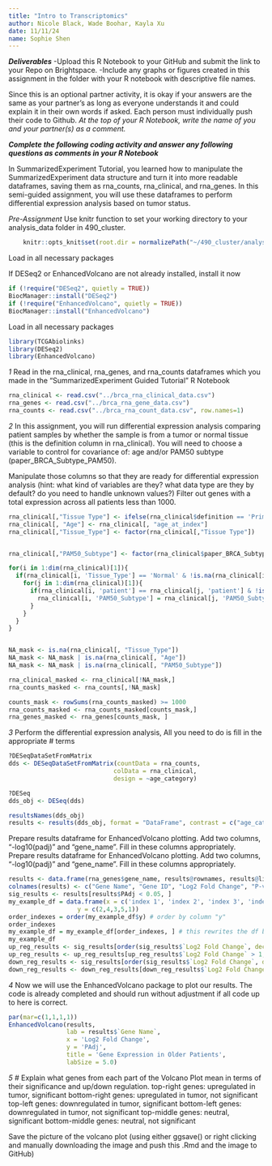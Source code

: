 ```yaml
---
title: "Intro to Transcriptomics"
author: Nicole Black, Wade Boohar, Kayla Xu
date: 11/11/24
name: Sophie Shen
---
```


***Deliverables***
-Upload this R Notebook to your GitHub and submit the link to your Repo on Brightspace.
-Include any graphs or figures created in this assignment in the folder with your R notebook with descriptive file names.

Since this is an optional partner activity, it is okay if your answers are the same as your partner’s as long as everyone understands it and could explain it in their own words if asked. Each person must individually push their code to Github. *At the top of your R Notebook, write the name of you and your partner(s) as a comment.*

***Complete the following coding activity and answer any following questions as comments in your R Notebook***

In SummarizedExperiment Tutorial, you learned how to manipulate the SummarizedExperiment data structure and turn it into more readable dataframes, saving them as rna_counts, rna_clinical, and rna_genes. In this semi-guided assignment, you will use these dataframes to perform differential expression analysis based on tumor status.

*Pre-Assignment*
Use knitr function to set your working directory to your analysis_data folder in 490_cluster.
```r
    knitr::opts_knit$set(root.dir = normalizePath("~/490_cluster/analysis_data")) 
```

Load in all necessary packages

If DESeq2 or EnhancedVolcano are not already installed, install it now
```r
if (!require("DESeq2", quietly = TRUE))
BiocManager::install("DESeq2")
if (!require("EnhancedVolcano", quietly = TRUE))
BiocManager::install("EnhancedVolcano")
```

Load in all necessary packages
```r
library(TCGAbiolinks)
library(DESeq2)
library(EnhancedVolcano)
```

*1*
Read in the rna_clinical, rna_genes, and rna_counts dataframes which you made in the "SummarizedExperiment Guided Tutorial" R Notebook

```r
rna_clinical <- read.csv("../brca_rna_clinical_data.csv")
rna_genes <- read.csv("../brca_rna_gene_data.csv")
rna_counts <- read.csv("../brca_rna_count_data.csv", row.names=1)
```


*2*
In this assignment, you will run differential expression analysis comparing patient samples by whether the sample is from a tumor or normal tissue (this is the definition column in rna_clinical). You will need to choose a variable to control for covariance of: age and/or PAM50 subtype (paper_BRCA_Subtype_PAM50). 

Manipulate those columns so that they are ready for differential expression analysis (hint: what kind of variables are they? what data type are they by default? do you need to handle unknown values?) Filter out genes with a total expression across all patients less than 1000.
```r
rna_clinical[,"Tissue Type"] <- ifelse(rna_clinical$definition == 'Primary solid Tumor', 'Tumor', ifelse(rna_clinical$definition == 'Solid Tissue Normal', 'Normal', NA))
rna_clinical[, "Age"] <- rna_clinical[, "age_at_index"]
rna_clinical[,"Tissue_Type"] <- factor(rna_clinical[,"Tissue Type"])


rna_clinical[,"PAM50_Subtype"] <- factor(rna_clinical$paper_BRCA_Subtype_PAM50)

for(i in 1:dim(rna_clinical)[1]){
  if(rna_clinical[i, 'Tissue_Type'] == 'Normal' & !is.na(rna_clinical[i, 'Tissue_Type'])) {
    for(j in 1:dim(rna_clinical)[1]){
      if(rna_clinical[i, 'patient'] == rna_clinical[j, 'patient'] & !is.na(rna_clinical[j, 'PAM50_Subtype'])) {
        rna_clinical[i, 'PAM50_Subtype'] = rna_clinical[j, 'PAM50_Subtype']
      }
    }
  }
}


NA_mask <- is.na(rna_clinical[, "Tissue_Type"])
NA_mask <- NA_mask | is.na(rna_clinical[, "Age"])
NA_mask <- NA_mask | is.na(rna_clinical[, "PAM50_Subtype"])

rna_clinical_masked <- rna_clinical[!NA_mask,]
rna_counts_masked <- rna_counts[,!NA_mask]

counts_mask <- rowSums(rna_counts_masked) >= 1000
rna_counts_masked <- rna_counts_masked[counts_mask,]
rna_genes_masked <- rna_genes[counts_mask, ]

```


*3*
Perform the differential expression analysis, All you need to do is fill in the appropriate # terms
```r
?DESeqDataSetFromMatrix
dds <- DESeqDataSetFromMatrix(countData = rna_counts,
                             colData = rna_clinical,
                             design = ~age_category)

?DESeq
dds_obj <- DESeq(dds)

resultsNames(dds_obj)
results <- results(dds_obj, format = "DataFrame", contrast = c("age_category", "young", "old")) 
```

Prepare results dataframe for EnhancedVolcano plotting. Add two columns, "-log10(padj)" and "gene_name". Fill in these columns appropriately.
Prepare results dataframe for EnhancedVolcano plotting. Add two columns, "-log10(padj)" and "gene_name". Fill in these columns appropriately.
```r
results <- data.frame(rna_genes$gene_name, results@rownames, results@listData$log2FoldChange, results@listData$pvalue, results@listData$padj, -log10(results@listData$padj))
colnames(results) <- c("Gene Name", "Gene ID", "Log2 Fold Change", "P-value", "PAdj", "-log10(PAdj)")
sig_results <- results[results$PAdj < 0.05, ]
my_example_df = data.frame(x = c('index 1', 'index 2', 'index 3', 'index 4', 'index 5'),
                   y = c(2,4,3,5,1))
order_indexes = order(my_example_df$y) # order by column "y"
order_indexes
my_example_df = my_example_df[order_indexes, ] # this rewrites the df based on the sorted rows
my_example_df
up_reg_results <- sig_results[order(sig_results$`Log2 Fold Change`, decreasing = TRUE), ]
up_reg_results <- up_reg_results[up_reg_results$`Log2 Fold Change` > 1, ]
down_reg_results <- sig_results[order(sig_results$`Log2 Fold Change`, decreasing = FALSE), ]
down_reg_results <- down_reg_results[down_reg_results$`Log2 Fold Change` < -1, ]

```

*4*
Now we will use the EnhancedVolcano package to plot our results. The code is already completed and should run without adjustment if all code up to here is correct.
```r
par(mar=c(1,1,1,1))
EnhancedVolcano(results,
                lab = results$`Gene Name`,
                x = 'Log2 Fold Change',
                y = 'PAdj',
                title = 'Gene Expression in Older Patients',
                labSize = 5.0)
```

*5*
# Explain what genes from each part of the Volcano Plot mean in terms of their significance and up/down regulation. 
top-right genes: upregulated in tumor, significant
bottom-right genes: upregulated in tumor, not significant
top-left genes: downregulated in tumor, significant
bottom-left genes: downregulated in tumor, not significant
top-middle genes: neutral, significant
bottom-middle genes: neutral, not significant

Save the picture of the volcano plot (using either ggsave() or right clicking and manually downloading the image and push this .Rmd and the image to GitHub)
